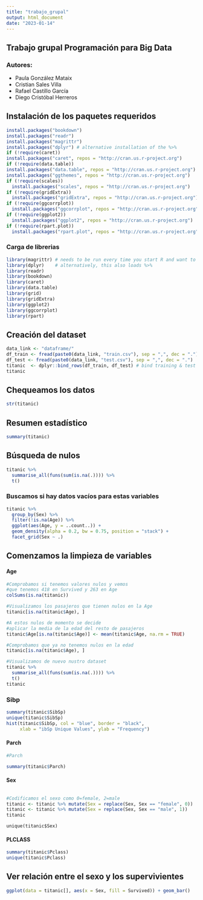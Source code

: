 ```yaml
---
title: "trabajo_grupal"
output: html_document
date: "2023-01-14"
---
```


## Trabajo grupal Programación para Big Data

### Autores:

-   Paula González Mataix
-   Cristian Sales Villa
-   Rafael Castillo García
-   Diego Cristóbal Herreros

## Instalación de los paquetes requeridos

```r
install.packages("bookdown")
install.packages("readr")
install.packages("magrittr")
install.packages("dplyr") # alternative installation of the %>%
if (!require(caret))
install.packages("caret", repos = "http://cran.us.r-project.org")
if (!require(data.table))
install.packages("data.table", repos = "http://cran.us.r-project.org")
install.packages("ggthemes", repos = "http://cran.us.r-project.org")
if (!require(scales))
  install.packages("scales", repos = "http://cran.us.r-project.org")
if (!require(gridExtra))
  install.packages("gridExtra", repos = "http://cran.us.r-project.org")
if (!require(ggcorrplot))
  install.packages("ggcorrplot", repos = "http://cran.us.r-project.org")
if (!require(ggplot2))
  install.packages("ggplot2", repos = "http://cran.us.r-project.org")
if (!require(rpart.plot))
  install.packages("rpart.plot", repos = "http://cran.us.r-project.org")
```

### Carga de librerias

```r
library(magrittr) # needs to be run every time you start R and want to use %>%
library(dplyr)    # alternatively, this also loads %>%
library(readr)
library(bookdown)
library(caret)
library(data.table)
library(grid)
library(gridExtra)
library(ggplot2)
library(ggcorrplot)
library(rpart)
```

## Creación del dataset

```r
data_link <- "dataframe/"
df_train <- fread(paste0(data_link, "train.csv"), sep = ",", dec = ".")
df_test <- fread(paste0(data_link, "test.csv"), sep = ",", dec = ".")
titanic  <- dplyr::bind_rows(df_train, df_test) # bind training & test data
titanic
```

## Chequeamos los datos

```r
str(titanic)
```

## Resumen estadístico

```r
summary(titanic)
```

## Búsqueda de nulos

```r
titanic %>%
  summarise_all(funs(sum(is.na(.)))) %>%
  t()
```

### Buscamos si hay datos vacíos para estas variables

```r
titanic %>%
  group_by(Sex) %>%
  filter(!is.na(Age)) %>%
  ggplot(aes(Age, y = ..count..)) +
  geom_density(alpha = 0.2, bw = 0.75, position = "stack") +
  facet_grid(Sex ~ .)
```

## Comenzamos la limpieza de variables

#### Age

```r
#Comprobamos si tenemos valores nulos y vemos
#que tenemos 418 en Survived y 263 en Age
colSums(is.na(titanic))
```

```r
#Visualizamos los pasajeros que tienen nulos en la Age
titanic[is.na(titanic$Age), ]
```

```r
#A estos nulos de momento se decide
#aplicar la media de la edad del resto de pasajeros
titanic$Age[is.na(titanic$Age)] <- mean(titanic$Age, na.rm = TRUE)
```

```r
#Comprobamos que ya no tenemos nulos en la edad
titanic[is.na(titanic$Age), ]
```

```r
#Visualizamos de nuevo nustro dataset
titanic %>%
  summarise_all(funs(sum(is.na(.)))) %>%
  t()
titanic
```

### Sibp

```r
summary(titanic$SibSp)
unique(titanic$SibSp)
hist(titanic$SibSp, col = "blue", border = "black",
     xlab = "ibSp Unique Values", ylab = "Frequency")
```

#### Parch

```r
#Parch

summary(titanic$Parch)
```

#### Sex

```r
```

```r
#Codificamos el sexo como 0=female, 2=male
titanic <- titanic %>% mutate(Sex = replace(Sex, Sex == "female", 0))
titanic <- titanic %>% mutate(Sex = replace(Sex, Sex == "male", 1))
titanic
```

``` {summary(titanic$sex)}
unique(titanic$Sex)
```

#### PLCLASS

```r
summary(titanic$Pclass)
unique(titanic$Pclass)
```

## Ver relación entre el sexo y los supervivientes

```r
ggplot(data = titanic[], aes(x = Sex, fill = Survived)) + geom_bar()
```
